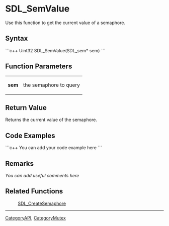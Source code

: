 
= SDL_SemValue =
Use this function to get the current value of a semaphore.


== Syntax ==
```c++
Uint32 SDL_SemValue(SDL_sem* sem)
```

== Function Parameters ==
{|
|'''sem'''
|the semaphore to query
|}

== Return Value ==
Returns the current value of the semaphore.

== Code Examples ==
```c++
You can add your code example here
```

== Remarks ==
''You can add useful comments here''

== Related Functions ==
:[[SDL_CreateSemaphore]]

----
[[CategoryAPI]], [[CategoryMutex]]
